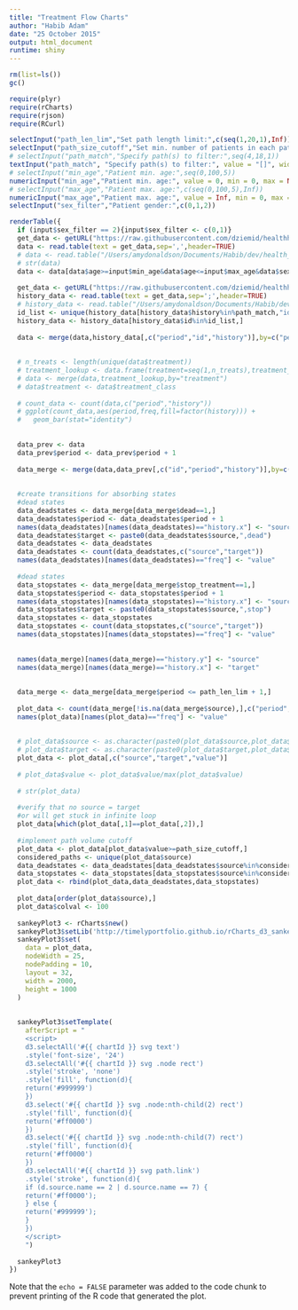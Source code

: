 ```yaml
---
title: "Treatment Flow Charts"
author: "Habib Adam"
date: "25 October 2015"
output: html_document
runtime: shiny
---
```


```r
rm(list=ls()) 
gc()

require(plyr)
require(rCharts)
require(rjson)
require(RCurl)
```


```r
selectInput("path_len_lim","Set path length limit:",c(seq(1,20,1),Inf))
selectInput("path_size_cutoff","Set min. number of patients in each path:",seq(0,100,10))
# selectInput("path_match","Specify path(s) to filter:",seq(4,18,1))
textInput("path_match", "Specify path(s) to filter:", value = "[]", width = NULL)
# selectInput("min_age","Patient min. age:",seq(0,100,5))
numericInput("min_age","Patient min. age:", value = 0, min = 0, max = NA, step = NA, width = NULL)
# selectInput("max_age","Patient max. age:",c(seq(0,100,5),Inf))
numericInput("max_age","Patient max. age:", value = Inf, min = 0, max = NA, step = NA, width = NULL)
selectInput("sex_filter","Patient gender:",c(0,1,2))

renderTable({
  if (input$sex_filter == 2){input$sex_filter <- c(0,1)}
  get_data <- getURL("https://raw.githubusercontent.com/dziemid/healthhack2015/master/data/TreatmentTrees/TreatmentTree_MockData_20151024.txt")
  data <- read.table(text = get_data,sep=',',header=TRUE)
  # data <- read.table("/Users/amydonaldson/Documents/Habib/dev/health_hack/TreatmentTrees/TreatmentTree_MockData_RealTreat.txt",sep=',',header=TRUE)
  # str(data)
  data <- data[data$age>=input$min_age&data$age<=input$max_age&data$sex%in%input$sex_filter,]
  
  get_data <- getURL("https://raw.githubusercontent.com/dziemid/healthhack2015/master/data/TreatmentTrees/periods_with_history.txt")
  history_data <- read.table(text = get_data,sep=';',header=TRUE)
  # history_data <- read.table("/Users/amydonaldson/Documents/Habib/dev/health_hack/healthhack2015/data/TreatmentTrees/periods_with_history.txt",sep=';',header=TRUE)
  id_list <- unique(history_data[history_data$history%in%path_match,"id"])
  history_data <- history_data[history_data$id%in%id_list,]
  
  data <- merge(data,history_data[,c("period","id","history")],by=c("period","id"))
  
  
  # n_treats <- length(unique(data$treatment))
  # treatment_lookup <- data.frame(treatment=seq(1,n_treats),treatment_class=LETTERS[seq(from = 1, to = n_treats)])
  # data <- merge(data,treatment_lookup,by="treatment")
  # data$treatment <- data$treatment_class
  
  # count_data <- count(data,c("period","history"))
  # ggplot(count_data,aes(period,freq,fill=factor(history))) +
  #   geom_bar(stat="identity")
  
  
  data_prev <- data
  data_prev$period <- data_prev$period + 1
  
  data_merge <- merge(data,data_prev[,c("id","period","history")],by=c("id","period"),all.x=TRUE)
  
  
  #create transitions for absorbing states
  #dead states
  data_deadstates <- data_merge[data_merge$dead==1,]
  data_deadstates$period <- data_deadstates$period + 1
  names(data_deadstates)[names(data_deadstates)=="history.x"] <- "source"
  data_deadstates$target <- paste0(data_deadstates$source,",dead")
  data_deadstates <- data_deadstates
  data_deadstates <- count(data_deadstates,c("source","target"))
  names(data_deadstates)[names(data_deadstates)=="freq"] <- "value"
  
  #dead states
  data_stopstates <- data_merge[data_merge$stop_treatment==1,]
  data_stopstates$period <- data_stopstates$period + 1
  names(data_stopstates)[names(data_stopstates)=="history.x"] <- "source"
  data_stopstates$target <- paste0(data_stopstates$source,",stop")
  data_stopstates <- data_stopstates
  data_stopstates <- count(data_stopstates,c("source","target"))
  names(data_stopstates)[names(data_stopstates)=="freq"] <- "value"
  
  
  names(data_merge)[names(data_merge)=="history.y"] <- "source"
  names(data_merge)[names(data_merge)=="history.x"] <- "target"
  
  
  data_merge <- data_merge[data_merge$period <= path_len_lim + 1,]
  
  plot_data <- count(data_merge[!is.na(data_merge$source),],c("period","source","target"))
  names(plot_data)[names(plot_data)=="freq"] <- "value"
  
  
  # plot_data$source <- as.character(paste0(plot_data$source,plot_data$period))
  # plot_data$target <- as.character(paste0(plot_data$target,plot_data$period+1))
  plot_data <- plot_data[,c("source","target","value")]
  
  # plot_data$value <- plot_data$value/max(plot_data$value)
  
  # str(plot_data)
  
  #verify that no source = target
  #or will get stuck in infinite loop
  plot_data[which(plot_data[,1]==plot_data[,2]),]
  
  #implement path volume cutoff
  plot_data <- plot_data[plot_data$value>=path_size_cutoff,]
  considered_paths <- unique(plot_data$source)
  data_deadstates <- data_deadstates[data_deadstates$source%in%considered_paths,]
  data_stopstates <- data_stopstates[data_stopstates$source%in%considered_paths,]
  plot_data <- rbind(plot_data,data_deadstates,data_stopstates)
  
  plot_data[order(plot_data$source),]
  plot_data$colval <- 100
  
  sankeyPlot3 <- rCharts$new()
  sankeyPlot3$setLib('http://timelyportfolio.github.io/rCharts_d3_sankey/')
  sankeyPlot3$set(
    data = plot_data,
    nodeWidth = 25,
    nodePadding = 10,
    layout = 32,
    width = 2000,
    height = 1000
  )
  
  
  sankeyPlot3$setTemplate(
    afterScript = "
    <script>
    d3.selectAll('#{{ chartId }} svg text')
    .style('font-size', '24')
    d3.selectAll('#{{ chartId }} svg .node rect')
    .style('stroke', 'none')
    .style('fill', function(d){
    return('#999999')
    })
    d3.select('#{{ chartId }} svg .node:nth-child(2) rect')
    .style('fill', function(d){
    return('#ff0000')
    })
    d3.select('#{{ chartId }} svg .node:nth-child(7) rect')
    .style('fill', function(d){
    return('#ff0000')
    })
    d3.selectAll('#{{ chartId }} svg path.link')
    .style('stroke', function(d){
    if (d.source.name == 2 | d.source.name == 7) { 
    return('#ff0000'); 
    } else { 
    return('#999999');
    }
    })
    </script>
    ") 
  
  sankeyPlot3
})
```


Note that the `echo = FALSE` parameter was added to the code chunk to prevent printing of the R code that generated the plot.
